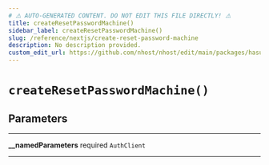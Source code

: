 ```yaml
---
# ⚠️ AUTO-GENERATED CONTENT. DO NOT EDIT THIS FILE DIRECTLY! ⚠️
title: createResetPasswordMachine()
sidebar_label: createResetPasswordMachine()
slug: /reference/nextjs/create-reset-password-machine
description: No description provided.
custom_edit_url: https://github.com/nhost/nhost/edit/main/packages/hasura-auth-js/src/machines/reset-password.ts#L27
---
```


# `createResetPasswordMachine()`

## Parameters

---

**<span className="parameter-name">\_\_namedParameters</span>** <span className="optional-status">required</span> <code>AuthClient</code>

---
